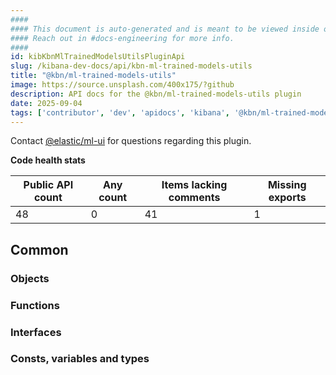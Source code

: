 ```yaml
---
####
#### This document is auto-generated and is meant to be viewed inside our experimental, new docs system.
#### Reach out in #docs-engineering for more info.
####
id: kibKbnMlTrainedModelsUtilsPluginApi
slug: /kibana-dev-docs/api/kbn-ml-trained-models-utils
title: "@kbn/ml-trained-models-utils"
image: https://source.unsplash.com/400x175/?github
description: API docs for the @kbn/ml-trained-models-utils plugin
date: 2025-09-04
tags: ['contributor', 'dev', 'apidocs', 'kibana', '@kbn/ml-trained-models-utils']
---
```




Contact [@elastic/ml-ui](https://github.com/orgs/elastic/teams/ml-ui) for questions regarding this plugin.

**Code health stats**

| Public API count  | Any count | Items lacking comments | Missing exports |
|-------------------|-----------|------------------------|-----------------|
| 48 | 0 | 41 | 1 |

## Common

### Objects
<DocDefinitionList data={kbnMlTrainedModelsUtilsObj.common.objects}/>

### Functions
<DocDefinitionList data={kbnMlTrainedModelsUtilsObj.common.functions}/>

### Interfaces
<DocDefinitionList data={kbnMlTrainedModelsUtilsObj.common.interfaces}/>

### Consts, variables and types
<DocDefinitionList data={kbnMlTrainedModelsUtilsObj.common.misc}/>

